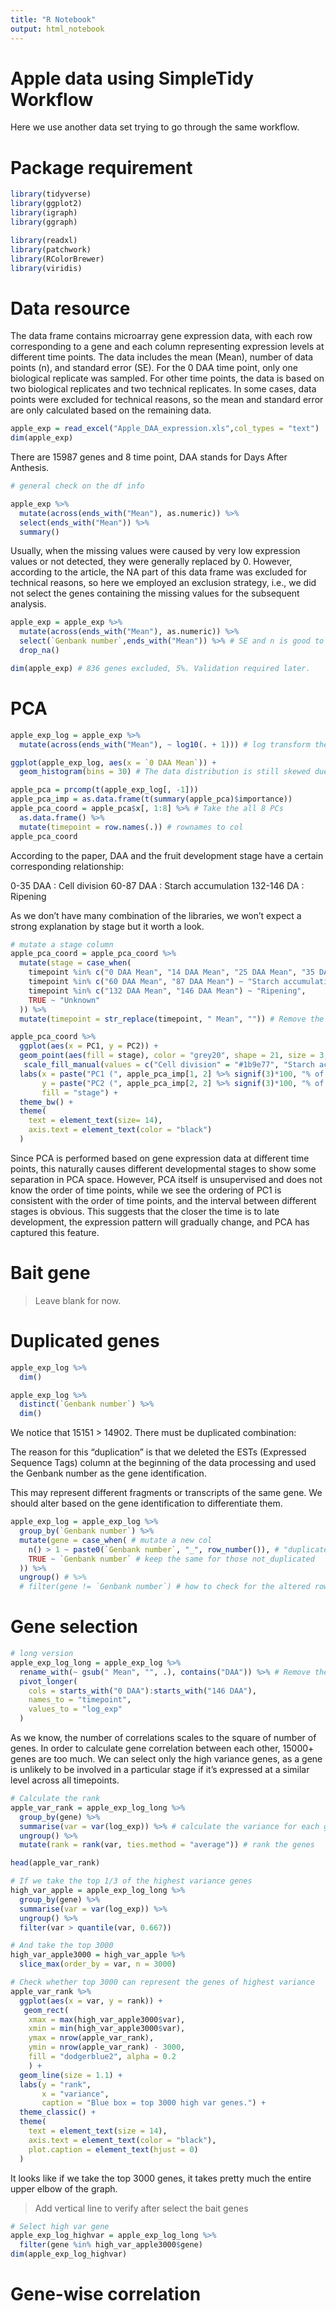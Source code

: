 ```yaml
---
title: "R Notebook"
output: html_notebook
---
```


# Apple data using SimpleTidy Workflow

Here we use another data set trying to go through the same workflow.

# Package requirement

```r
library(tidyverse)
library(ggplot2)
library(igraph)
library(ggraph)

library(readxl)
library(patchwork)
library(RColorBrewer)
library(viridis)
```

# Data resource

The data frame contains microarray gene expression data, with each row corresponding to a gene and each column representing expression levels at different time points. The data includes the mean (Mean), number of data points (n), and standard error (SE). For the 0 DAA time point, only one biological replicate was sampled. For other time points, the data is based on two biological replicates and two technical replicates. In some cases, data points were excluded for technical reasons, so the mean and standard error are only calculated based on the remaining data.

```r
apple_exp = read_excel("Apple_DAA_expression.xls",col_types = "text")
dim(apple_exp)
```   

There are 15987 genes and 8 time point, DAA stands for Days After Anthesis.

```r
# general check on the df info

apple_exp %>%
  mutate(across(ends_with("Mean"), as.numeric)) %>%
  select(ends_with("Mean")) %>%
  summary()
```

Usually, when the missing values were caused by very low expression values or not detected, they were generally replaced by 0. 
However, according to the article, the NA part of this data frame was excluded for technical reasons, so here we employed an exclusion strategy, i.e., we did not select the genes containing the missing values for the subsequent analysis.


```r
apple_exp = apple_exp %>%
  mutate(across(ends_with("Mean"), as.numeric)) %>%
  select(`Genbank number`,ends_with("Mean")) %>% # SE and n is good to know, but not for subsequent analysis
  drop_na()

dim(apple_exp) # 836 genes excluded, 5%. Validation required later.
```

# PCA

```r
apple_exp_log = apple_exp %>%
  mutate(across(ends_with("Mean"), ~ log10(. + 1))) # log transform the df

ggplot(apple_exp_log, aes(x = `0 DAA Mean`)) +
  geom_histogram(bins = 30) # The data distribution is still skewed due to the low expression values of most genes, but it is better than using raw values
```


```r
apple_pca = prcomp(t(apple_exp_log[, -1]))
apple_pca_imp = as.data.frame(t(summary(apple_pca)$importance))
apple_pca_coord = apple_pca$x[, 1:8] %>% # Take the all 8 PCs
  as.data.frame() %>% 
  mutate(timepoint = row.names(.)) # rownames to col
apple_pca_coord
```

According to the paper, DAA and the fruit development stage have a certain corresponding relationship:

0-35 DAA : Cell division
60-87 DAA : Starch accumulation
132-146 DA : Ripening

As we don't have many combination of the libraries, we won't expect a strong explanation by stage but it worth a look.

```r
# mutate a stage column
apple_pca_coord = apple_pca_coord %>%
  mutate(stage = case_when(
    timepoint %in% c("0 DAA Mean", "14 DAA Mean", "25 DAA Mean", "35 DAA Mean") ~ "Cell division",
    timepoint %in% c("60 DAA Mean", "87 DAA Mean") ~ "Starch accumulation",
    timepoint %in% c("132 DAA Mean", "146 DAA Mean") ~ "Ripening",
    TRUE ~ "Unknown"
  )) %>%
  mutate(timepoint = str_replace(timepoint, " Mean", "")) # Remove the "Mean" word in timepoint col

apple_pca_coord %>% 
  ggplot(aes(x = PC1, y = PC2)) +
  geom_point(aes(fill = stage), color = "grey20", shape = 21, size = 3, alpha = 0.8) +
   scale_fill_manual(values = c("Cell division" = "#1b9e77", "Starch accumulation" = "#d95f02", "Ripening" = "#7570b3")) +
  labs(x = paste("PC1 (", apple_pca_imp[1, 2] %>% signif(3)*100, "% of Variance)", sep = ""), 
       y = paste("PC2 (", apple_pca_imp[2, 2] %>% signif(3)*100, "% of Variance)", "  ", sep = ""),
       fill = "stage") +  
  theme_bw() +
  theme(
    text = element_text(size= 14),
    axis.text = element_text(color = "black")
  )
```

Since PCA is performed based on gene expression data at different time points, this naturally causes different developmental stages to show some separation in PCA space. 
However, PCA itself is unsupervised and does not know the order of time points, while we see the ordering of PC1 is consistent with the order of time points, and the interval between different stages is obvious. This suggests that the closer the time is to late development, the expression pattern will gradually change, and PCA has captured this feature.

# Bait gene

> Leave blank for now.

# Duplicated genes

```r
apple_exp_log %>%
  dim()
```

```r
apple_exp_log %>%
  distinct(`Genbank number`) %>%
  dim()
```

We notice that 15151 > 14902. There must be duplicated combination:

The reason for this "duplication" is that we deleted the ESTs (Expressed Sequence Tags) column at the beginning of the data processing and used the Genbank number as the gene identification.

This may represent different fragments or transcripts of the same gene. We should alter based on the gene identification to differentiate them.

```r
apple_exp_log = apple_exp_log %>%
  group_by(`Genbank number`) %>%
  mutate(gene = case_when( # mutate a new col 
    n() > 1 ~ paste0(`Genbank number`, "_", row_number()), # "duplicates" will have more than 1 row. Add a symbol.
    TRUE ~ `Genbank number` # keep the same for those not_duplicated
  )) %>%
  ungroup() # %>%
  # filter(gene != `Genbank number`) # how to check for the altered rows
```


# Gene selection

```r
# long version
apple_exp_log_long = apple_exp_log %>%
  rename_with(~ gsub(" Mean", "", .), contains("DAA")) %>% # Remove the "Mean" in colnames
  pivot_longer(
    cols = starts_with("0 DAA"):starts_with("146 DAA"), 
    names_to = "timepoint", 
    values_to = "log_exp"
  ) 
```

As we know, the number of correlations scales to the square of number of genes.
In order to calculate gene correlation between each other, 15000+ genes are too much. 
We can select only the high variance genes, as a gene is unlikely to be involved in a particular stage if it's expressed at a similar level across all timepoints.


```r
# Calculate the rank
apple_var_rank = apple_exp_log_long %>% 
  group_by(gene) %>% 
  summarise(var = var(log_exp)) %>% # calculate the variance for each gene
  ungroup() %>% 
  mutate(rank = rank(var, ties.method = "average")) # rank the genes

head(apple_var_rank)
```

```r
# If we take the top 1/3 of the highest variance genes
high_var_apple = apple_exp_log_long %>% 
  group_by(gene) %>% 
  summarise(var = var(log_exp)) %>% 
  ungroup() %>% 
  filter(var > quantile(var, 0.667)) 

# And take the top 3000
high_var_apple3000 = high_var_apple %>% 
  slice_max(order_by = var, n = 3000) 
```


```r
# Check whether top 3000 can represent the genes of highest variance
apple_var_rank %>% 
  ggplot(aes(x = var, y = rank)) +
   geom_rect( 
    xmax = max(high_var_apple3000$var), 
    xmin = min(high_var_apple3000$var),
    ymax = nrow(apple_var_rank),
    ymin = nrow(apple_var_rank) - 3000,
    fill = "dodgerblue2", alpha = 0.2
    ) +
  geom_line(size = 1.1) +
  labs(y = "rank",
       x = "variance",
       caption = "Blue box = top 3000 high var genes.") +
  theme_classic() +
  theme(
    text = element_text(size = 14),
    axis.text = element_text(color = "black"),
    plot.caption = element_text(hjust = 0)
  )
```

It looks like if we take the top 3000 genes, it takes pretty much the entire upper elbow of the graph.


> Add vertical line to verify after select the bait genes

```r
# Select high var gene
apple_exp_log_highvar = apple_exp_log_long %>% 
  filter(gene %in% high_var_apple3000$gene)
dim(apple_exp_log_highvar)
```


# Gene-wise correlation


